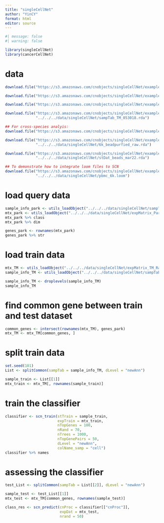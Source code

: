 ```yaml
---
title: "singleCellNet"
author: "YinCY"
format: html
editor: source
---
```



```r
#| message: false
#| warning: false

library(singleCellNet)
library(cancerCellNet)
```


# data
```r
download.file("https://s3.amazonaws.com/cnobjects/singleCellNet/examples/sampTab_Park_MouseKidney_062118.rda", "../../../data/singleCellNet/sampTab_Park_MouseKidney_062118.rda")

download.file("https://s3.amazonaws.com/cnobjects/singleCellNet/examples/expMatrix_Park_MouseKidney_Oct_12_2018.rda", "../../../data/singleCellNet/expMatrix_Park_MouseKidney_Oct_12_2018.rda")

download.file("https://s3.amazonaws.com/cnobjects/singleCellNet/examples/expMatrix_TM_Raw_Oct_12_2018.rda", "../../../data/singleCellNet/expMatrix_TM_Raw_Oct_12_2018.rda")

download.file("https://s3.amazonaws.com/cnobjects/singleCellNet/examples/sampTab_TM_053018.rda", 
              "../../../data/singleCellNet/sampTab_TM_053018.rda")

## For cross-species analyis:
download.file("https://s3.amazonaws.com/cnobjects/singleCellNet/examples/human_mouse_genes_Jul_24_2018.rda", "../../../data/singleCellNet/human_mouse_genes_Jul_24_2018.rda")

download.file("https://s3.amazonaws.com/cnobjects/singleCellNet/examples/6k_beadpurfied_raw.rda", 
              "../../../data/singleCellNet/6k_beadpurfied_raw.rda")

download.file("https://s3.amazonaws.com/cnobjects/singleCellNet/examples/stDat_beads_mar22.rda", 
              "../../../data/singleCellNet/stDat_beads_mar22.rda")

## To demonstrate how to integrate loom files to SCN
download.file("https://s3.amazonaws.com/cnobjects/singleCellNet/examples/pbmc_6k.loom", 
              "../../../data/singleCellNet/pbmc_6k.loom")
```

# load query data
```r
sample_info_park <- utils_loadObject("../../../data/singleCellNet/sampTab_Park_MouseKidney_062118.rda")
mtx_park <- utils_loadObject("../../../data/singleCellNet/expMatrix_Park_MouseKidney_Oct_12_2018.rda")
mtx_park %>% class
mtx_park %>% dim

genes_park <- rownames(mtx_park)
genes_park %>% str
```


# load train data 
```r
mtx_TM <- utils_loadObject("../../../data/singleCellNet/expMatrix_TM_Raw_Oct_12_2018.rda")
sample_info_TM <- utils_loadObject("../../../data/singleCellNet/sampTab_TM_053018.rda")

sample_info_TM <- droplevels(sample_info_TM)
sample_info_TM
```


# find common gene between train and test dataset
```r
common_genes <- intersect(rownames(mtx_TM), genes_park)
mtx_TM <- mtx_TM[common_genes, ]
```

# split train data
```r
set.seed(101)
List <- splitCommon(sampTab = sample_info_TM, dLevel = "newAnn")

sample_train <- List[[1]]
mtx_train <- mtx_TM[, rownames(sample_train)]
```


# train the classifier
```r
classifier <- scn_train(stTrain = sample_train, 
                        expTrain = mtx_train, 
                        nTopGenes = 100, 
                        nRand = 70, 
                        nTrees = 1000, 
                        nTopGenePairs = 50, 
                        dLevel = "newAnn", 
                        colName_samp = "cell")
classifier %>% names
```


# assessing the classifier
```r
test_List <- splitCommon(sampTab = List[[2]], dLevel = "newAnn")

sample_test <- test_List[[1]]
mtx_test <- mtx_TM[common_genes, rownames(sample_test)]

class_res <- scn_predict(cnProc = classifier[["cnProc"]], 
                         expDat = mtx_test, 
                         nrand = 50)
```














